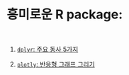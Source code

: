 <br/><br/>

# 흥미로운 R package:

<br/>

1. [`dplyr`: 주요 동사 5가지](./rporg1-dplyr.html)

2. [`plotly`: 반응형 그래프 그리기](./rporg2-plotly.html)

<br/><br/>

